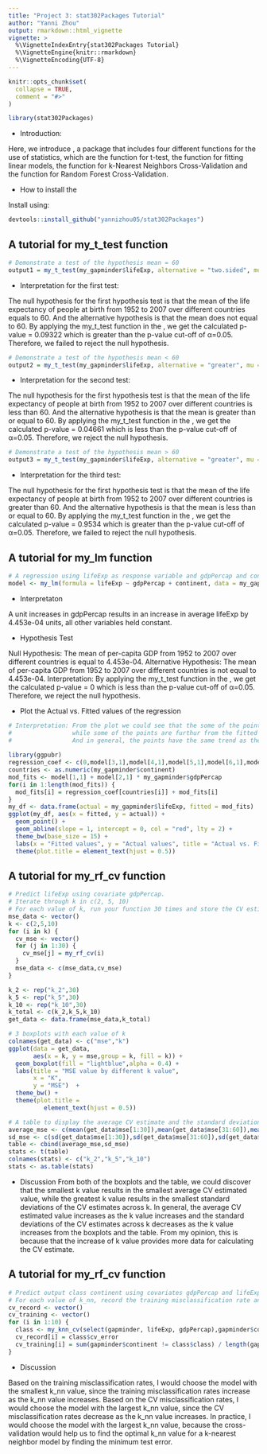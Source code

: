 ```yaml
---
title: "Project 3: stat302Packages Tutorial"
author: "Yanni Zhou"
output: rmarkdown::html_vignette
vignette: >
  %\VignetteIndexEntry{stat302Packages Tutorial}
  %\VignetteEngine{knitr::rmarkdown}
  %\VignetteEncoding{UTF-8}
---
```


```r
knitr::opts_chunk$set(
  collapse = TRUE,
  comment = "#>"
)
```

```r
library(stat302Packages)
```

 * Introduction:
 
Here, we introduce \texttt{stat302Packages}, a package that includes four different functions for the use of statistics, which are the function for t-test, the function for fitting linear models, the function for k-Nearest Neighbors Cross-Validation and the function for Random Forest Cross-Validation. 

 * How to install the \texttt{stat302Packages}
 
Install \texttt{stat302Packages} using:

```r
devtools::install_github("yannizhou05/stat302Packages")
```

## A tutorial for my_t_test function

```r
# Demonstrate a test of the hypothesis mean = 60
output1 = my_t_test(my_gapminder$lifeExp, alternative = "two.sided", mu = 60)
```

 * Interpretation for the first test:
 
The null hypothesis for the first hypothesis test is that the mean of the life expectancy of people at birth from 1952 to 2007 over different countries equals to 60. And the alternative hypothesis is that the mean does not equal to 60. 
By applying the my_t_test function in the \texttt{stat302Packages}, we get the calculated p-value = 0.09322 which is greater than the p-value cut-off of α=0.05. Therefore, we failed to reject the null hypothesis.

```r
# Demonstrate a test of the hypothesis mean < 60
output2 = my_t_test(my_gapminder$lifeExp, alternative = "greater", mu = 60)
```

 * Interpretation for the second test:
 
The null hypothesis for the first hypothesis test is that the mean of the life expectancy of people at birth from 1952 to 2007 over different countries is less than 60. And the alternative hypothesis is that the mean is greater than or equal to 60. 
By applying the my_t_test function in the \texttt{stat302Packages}, we get the calculated p-value = 0.04661 which is less than the p-value cut-off of α=0.05. Therefore, we reject the null hypothesis.

```r
# Demonstrate a test of the hypothesis mean > 60
output3 = my_t_test(my_gapminder$lifeExp, alternative = "greater", mu = 60)
```

 * Interpretation for the third test:
 
The null hypothesis for the first hypothesis test is that the mean of the life expectancy of people at birth from 1952 to 2007 over different countries is greater than 60. And the alternative hypothesis is that the mean is less than or equal to 60. 
By applying the my_t_test function in the \texttt{stat302Packages}, we get the calculated p-value = 0.9534 which is greater than the p-value cut-off of α=0.05. Therefore, we failed to reject the null hypothesis.

## A tutorial for my_lm function

```r
# A regression using lifeExp as response variable and gdpPercap and continent as explanatory variables.
model <- my_lm(formula = lifeExp ~ gdpPercap + continent, data = my_gapminder)
```

 * Interpretaton

A unit increases in gdpPercap results in an increase in average lifeExp by 4.453e-04 units, all other variables held constant.

 * Hypothesis Test
 
Null Hypothesis: The mean of per-capita GDP from 1952 to 2007 over different countries is equal to 4.453e-04.
Alternative Hypothesis: The mean of per-capita GDP from 1952 to 2007 over different countries is not equal to 4.453e-04.
Interpretation: By applying the my_t_test function in the \texttt{stat302Packages}, we get the calculated p-value = 0 which is less than the p-value cut-off of α=0.05. Therefore, we reject the null hypothesis.

 * Plot the Actual vs. Fitted values of the regression

```r
# Interpretation: From the plot we could see that the some of the points are close to the fitted line
#                 while some of the points are furthur from the fitted line. 
#                 And in general, the points have the same trend as the fitted line. However, the model is                       underfitted, since the points have low-variance and high-bias.
                  
library(ggpubr)
regression_coef <- c(0,model[3,1],model[4,1],model[5,1],model[6,1],model[2,1],model[1,1])
countries <- as.numeric(my_gapminder$continent)
mod_fits <- model[1,1] + model[2,1] * my_gapminder$gdpPercap
for(i in 1:length(mod_fits)) {
  mod_fits[i] = regression_coef[countries[i]] + mod_fits[i]
}
my_df <- data.frame(actual = my_gapminder$lifeExp, fitted = mod_fits)
ggplot(my_df, aes(x = fitted, y = actual)) +
  geom_point() +
  geom_abline(slope = 1, intercept = 0, col = "red", lty = 2) + 
  theme_bw(base_size = 15) +
  labs(x = "Fitted values", y = "Actual values", title = "Actual vs. Fitted") +
  theme(plot.title = element_text(hjust = 0.5))
```

## A tutorial for my_rf_cv function

```r
# Predict lifeExp using covariate gdpPercap.
# Iterate through k in c(2, 5, 10)
# For each value of k, run your function 30 times and store the CV estimated MSE.
mse_data <- vector()
k <- c(2,5,10)
for (i in k) {
  cv_mse <- vector()
  for (j in 1:30) {
    cv_mse[j] = my_rf_cv(i)
  }
  mse_data <- c(mse_data,cv_mse)
}
```
```r
k_2 <- rep("k_2",30)
k_5 <- rep("k_5",30)
k_10 <- rep("k_10",30)
k_total <- c(k_2,k_5,k_10)
get_data <- data.frame(mse_data,k_total)
```

```r
# 3 boxplots with each value of k
colnames(get_data) <- c("mse","k")
ggplot(data = get_data, 
       aes(x = k, y = mse,group = k, fill = k)) +
  geom_boxplot(fill = "lightblue",alpha = 0.4) +
  labs(title = "MSE value by different k value", 
       x = "K", 
       y = "MSE")  +
  theme_bw() +
  theme(plot.title =
          element_text(hjust = 0.5))
```

```r
# A table to display the average CV estimate and the standard deviation of the CV estimates across k.
average_mse <- c(mean(get_data$mse[1:30]),mean(get_data$mse[31:60]),mean(get_data$mse[61:90]))
sd_mse <- c(sd(get_data$mse[1:30]),sd(get_data$mse[31:60]),sd(get_data$mse[61:90]))
table <- cbind(average_mse,sd_mse)
stats <- t(table)
colnames(stats) <- c("k_2","k_5","k_10")
stats <- as.table(stats)
```

 * Discussion
From both of the boxplots and the table, we could discover that the smallest k value results in the smallest  average CV estimated value, while the greatest k value results in the smallest standard deviations of the CV estimates across k. In general, the average CV estimated value increases as the k value increases and the standard deviations of the CV estimates across k decreases as the k value increases from the boxplots and the table. From my opinion, this is because that the increase of k value provides more data for calculating the CV estimate.

## A tutorial for my_rf_cv function

```r
# Predict output class continent using covariates gdpPercap and lifeExp using 5-fold cross validation.
# For each value of k_nn, record the training misclassification rate and the CV misclassification rate.
cv_record <- vector()
cv_training <- vector()
for (i in 1:10) {
  class <- my_knn_cv(select(gapminder, lifeExp, gdpPercap),gapminder$continent,i,5)
  cv_record[i] = class$cv_error
  cv_training[i] = sum(gapminder$continent != class$class) / length(gapminder$continent)
}
```

 * Discussion

Based on the training misclassification rates, I would choose the model with the smallest k_nn value, since the training misclassification rates increase as the k_nn value increases. Based on the CV misclassification rates,
I would choose the model with the largest k_nn value, since the CV misclassification rates decrease as the k_nn value increases.
In practice, I would choose the model with the largest k_nn value, because the cross-validation would help us to find the optimal k_nn value for a k-nearest neighbor model by finding the minimum test error. 
